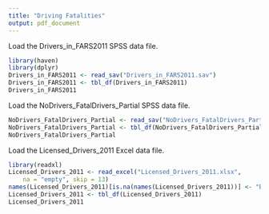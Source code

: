 ```yaml
---
title: "Driving Fatalities"
output: pdf_document
---
```


Load the Drivers_in_FARS2011 SPSS data file.
```r
library(haven)
library(dplyr)
Drivers_in_FARS2011 <- read_sav("Drivers_in_FARS2011.sav")
Drivers_in_FARS2011 <- tbl_df(Drivers_in_FARS2011)
Drivers_in_FARS2011
```

Load the NoDrivers_FatalDrivers_Partial SPSS data file.
```r
NoDrivers_FatalDrivers_Partial <- read_sav("NoDrivers_FatalDrivers_Partial.sav")
NoDrivers_FatalDrivers_Partial <- tbl_df(NoDrivers_FatalDrivers_Partial)
NoDrivers_FatalDrivers_Partial
```

Load the Licensed_Drivers_2011 Excel data file.
```r
library(readxl)
Licensed_Drivers_2011 <- read_excel("Licensed_Drivers_2011.xlsx", 
    na = "empty", skip = 13)
names(Licensed_Drivers_2011)[is.na(names(Licensed_Drivers_2011))] <- "Blank"
Licensed_Drivers_2011 <- tbl_df(Licensed_Drivers_2011)
Licensed_Drivers_2011
```


